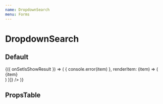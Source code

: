 ```yaml
---
name: DropdownSearch
menu: Forms
---
```




# DropdownSearch

## Default

<Playground>
  <LocalizeThemeProvider>
      <LocalizeDropdownSearch>
        {({ onSetIsShowResult }) => (
          <LocalizeSearchResult
            results={[{
              title: '인사말',
              items: ['Hi', 'Halo', '안녕하세요.'],
              onClickItem: (item) => {
                console.error(item)
              },
              renderItem: (item) => (
                <div>{item}</div>
              )
            }]}
          />
        )}
      </LocalizeDropdownSearch>
  </LocalizeThemeProvider>
</Playground>

## PropsTable

<Props of={LocalizeDropdownSearch} />
